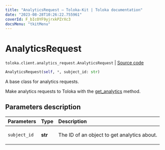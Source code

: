 ```yaml
---
title: "AnalyticsRequest — Toloka-Kit | Toloka documentation"
date: "2023-08-28T10:26:22.755961"
coverId: F_bIcOYF9yjrxkPZrXc3
docsMenu: "tkitMenu"
---
```


# AnalyticsRequest

`toloka.client.analytics_request.AnalyticsRequest` | [Source code](https://github.com/Toloka/toloka-kit/blob/v1.2.1/src/client/analytics_request.py#L24)

```python
AnalyticsRequest(self, *, subject_id: str)
```

A base class for analytics requests.

Make analytics requests to Toloka with the [get_analytics](/docs/toloka-kit/reference/toloka.client.TolokaClient.get_analytics) method.

## Parameters description

| Parameters | Type | Description |
| :----------| :----| :-----------|
`subject_id`|**str**|<p>The ID of an object to get analytics about.</p>